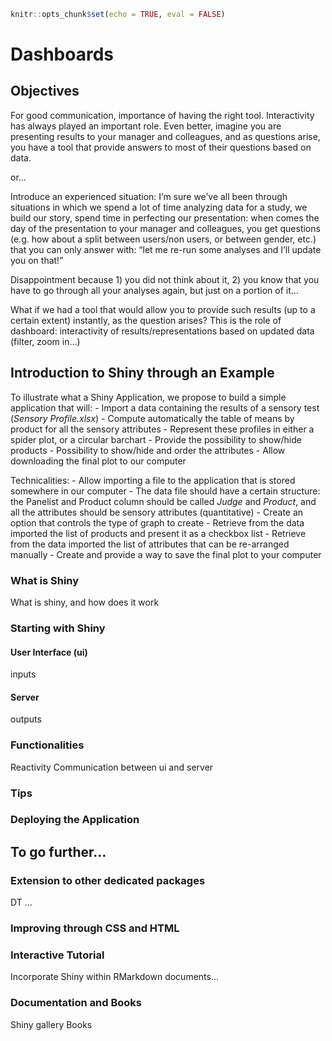 ```r
knitr::opts_chunk$set(echo = TRUE, eval = FALSE)
```
# Dashboards {#dashboards}

## Objectives

For good communication, importance of having the right tool.
Interactivity has always played an important role.
Even better, imagine you are presenting results to your manager and colleagues, and as questions arise, you have a tool that provide answers to most of their questions based on data.

or...

Introduce an experienced situation: I'm sure we've all been through situations in which we spend a lot of time analyzing data for a study, we build our story, spend time in perfecting our presentation: when comes the day of the presentation to your manager and colleagues, you get questions (e.g. how about a split between users/non users, or between gender, etc.) that you can only answer with: "let me re-run some analyses and I'll update you on that!"

Disappointment because 1) you did not think about it, 2) you know that you have to go through all your analyses again, but just on a portion of it...

What if we had a tool that would allow you to provide such results (up to a certain extent) instantly, as the question arises?
This is the role of dashboard: interactivity of results/representations based on updated data (filter, zoom in...) 

## Introduction to Shiny through an Example

To illustrate what a Shiny Application, we propose to build a simple application that will:
 - Import a data containing the results of a sensory test (*Sensory Profile.xlsx*)
 - Compute automatically the table of means by product for all the sensory attributes
 - Represent these profiles in either a spider plot, or a circular barchart
 - Provide the possibility to show/hide products
 - Possibility to show/hide and order the attributes
 - Allow downloading the final plot to our computer
 
Technicalities:
 - Allow importing a file to the application that is stored somewhere in our computer
 - The data file should have a certain structure: the Panelist and Product column should be called *Judge* and *Product*, and all the attributes should be sensory attributes (quantitative)
 - Create an option that controls the type of graph to create
 - Retrieve from the data imported the list of products and present it as a checkbox list
 - Retrieve from the data imported the list of attributes that can be re-arranged manually
 - Create and provide a way to save the final plot to your computer 

### What is Shiny

What is shiny, and how does it work

### Starting with Shiny

#### User Interface (ui)

inputs

#### Server

outputs

### Functionalities

Reactivity
Communication between ui and server

### Tips

### Deploying the Application

## To go further...

### Extension to other dedicated packages

DT
...

### Improving through CSS and HTML

### Interactive Tutorial

Incorporate Shiny within RMarkdown documents...

### Documentation and Books

Shiny gallery
Books